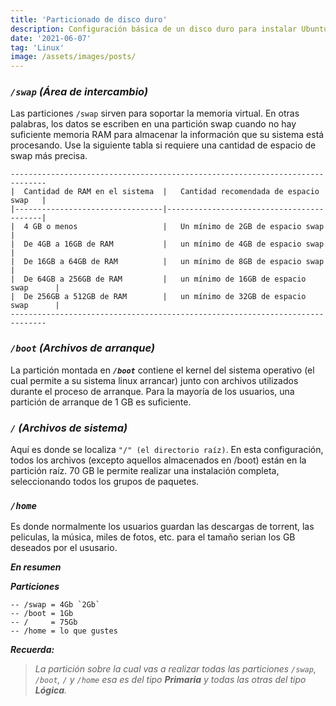 ```yaml
---
title: 'Particionado de disco duro'
description: Configuración básica de un disco duro para instalar Ubuntu
date: '2021-06-07'
tag: 'Linux'
image: /assets/images/posts/
---
```


### ***`/swap` (Área de intercambio)***

Las particiones `/swap` sirven para soportar la memoria virtual. En otras palabras, los datos se escriben en una partición swap cuando no hay suficiente memoria RAM para almacenar la información que su sistema está procesando. Use la siguiente tabla si requiere una cantidad de espacio de swap más precisa.

    ------------------------------------------------------------------------------
    |  Cantidad de RAM en el sistema  |   Cantidad recomendada de espacio swap   |
    |---------------------------------|------------------------------------------|
    |  4 GB o menos                   |   Un mínimo de 2GB de espacio swap       |
    |  De 4GB a 16GB de RAM           |   un mínimo de 4GB de espacio swap       |
    |  De 16GB a 64GB de RAM          |   un mínimo de 8GB de espacio swap       |
    |  De 64GB a 256GB de RAM         |   un mínimo de 16GB de espacio swap      |
    |  De 256GB a 512GB de RAM        |   un mínimo de 32GB de espacio swap      |
    ------------------------------------------------------------------------------

### ***`/boot` (Archivos de arranque)***

La partición montada en ***`/boot`*** contiene el kernel del sistema operativo (el cual permite a su sistema linux arrancar) junto con archivos utilizados durante el proceso de arranque. Para la mayoría de los usuarios, una partición de arranque de 1 GB es suficiente.

### ***`/` (Archivos de sistema)***

Aquí es donde se localiza `"/" (el directorio raíz)`. En esta configuración, todos los archivos (excepto aquellos almacenados en /boot) están en la partición raíz. 70 GB le permite realizar una instalación completa, seleccionando todos los grupos de paquetes.

### ***`/home`***

Es donde normalmente los usuarios guardan las descargas de torrent, las peliculas, la música, miles de fotos, etc. para el tamaño serian los GB deseados por el ususario. 


***En resumen***

_**Particiones**_

    -- /swap = 4Gb `2Gb`
    -- /boot = 1Gb
    -- /     = 75Gb
    -- /home = lo que gustes

_**Recuerda:**_ 
> _La partición sobre la cual vas a realizar todas las particiones `/swap`, `/boot`, `/` y `/home` esa es del tipo ***Primaria*** y todas las otras del tipo ***Lógica***._